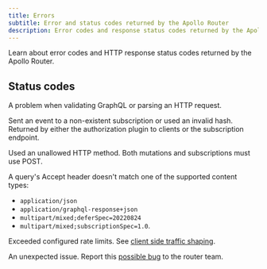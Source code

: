```yaml
---
title: Errors
subtitle: Error and status codes returned by the Apollo Router
description: Error codes and response status codes returned by the Apollo Router
---
```


Learn about error codes and HTTP response status codes returned by the Apollo Router.

## Status codes

<PropertyList kind="errCodes">
<Property name="400" short="Bad request">

A problem when validating GraphQL or parsing an HTTP request.

</Property>
<Property name="401" short="Unauthorized">

Sent an event to a non-existent subscription or used an invalid hash. Returned by either the authorization plugin to clients or the subscription endpoint.

</Property>
<Property name="405" short="Method not allowed">

Used an unallowed HTTP method. Both mutations and subscriptions must use POST.

</Property>
<Property name="406" short="Not acceptable">

A query's Accept header doesn't match one of the supported content types: 
- `application/json`
- `application/graphql-response+json`
- `multipart/mixed;deferSpec=20220824`
- `multipart/mixed;subscriptionSpec=1.0`.

</Property>
<Property name="429" short="Too many requests">

Exceeded configured rate limits. See [client side traffic shaping](/configuration/traffic-shaping/#client-side-traffic-shaping).

</Property>
<Property name="500" short="Internal server error">

An unexpected issue. Report this [possible bug](https://github.com/apollographql/router/issues/new?assignees=&labels=raised+by+user&projects=&template=bug_report.md&title=) to the router team.

</Property>
</PropertyList>

